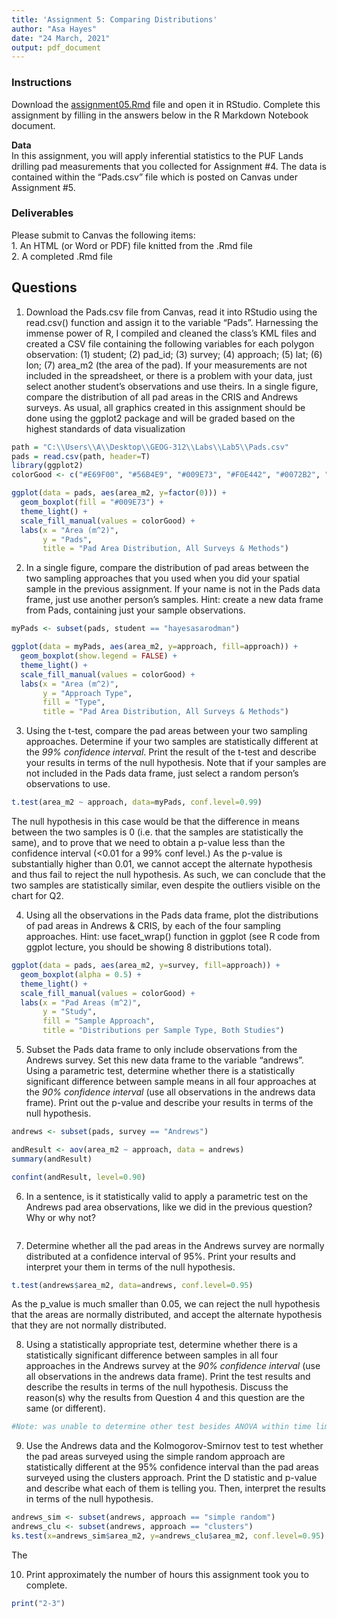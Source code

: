 ---
title: 'Assignment 5: Comparing Distributions'
author: "Asa Hayes"
date: "24 March, 2021"
output: pdf_document
---
  
  
### Instructions
  
Download the [assignment05.Rmd](http://people.tamu.edu/~geoallen/courses/312/assignment05.Rmd) file and open it in RStudio. Complete this assignment by filling in the answers below in the R Markdown Notebook document. 
  
**Data**  
In this assignment, you will apply inferential statistics to the PUF Lands drilling pad measurements that you collected for Assignment #4. The data is contained within the "Pads.csv" file which is posted on Canvas under Assignment #5. 
  
  
### Deliverables  
Please submit to Canvas the following items:  
1. An HTML (or Word or PDF) file knitted from the .Rmd file  
2. A completed .Rmd file  
  
  
## Questions
  
  
1.	Download the Pads.csv file from Canvas, read it into RStudio using the read.csv() function and assign it to the variable "Pads". Harnessing the immense power of R, I compiled and cleaned the class's KML files and created a CSV file containing the following variables for each polygon observation: (1) student; (2) pad_id; (3) survey; (4) approach; (5) lat; (6) lon; (7) area_m2 (the area of the pad). If your measurements are not included in the spreadsheet, or there is a problem with your data, just select another student's observations and use theirs. In a single figure, compare the distribution of all pad areas in the CRIS and Andrews surveys. As usual, all graphics created in this assignment should be done using the ggplot2 package and will be graded based on the highest standards of data visualization  
```{r}
path = "C:\\Users\\A\\Desktop\\GEOG-312\\Labs\\Lab5\\Pads.csv"
pads = read.csv(path, header=T)
library(ggplot2)
colorGood <- c("#E69F00", "#56B4E9", "#009E73", "#F0E442", "#0072B2", "#D55E00", "#CC79A7", "#999999")

ggplot(data = pads, aes(area_m2, y=factor(0))) + 
  geom_boxplot(fill = "#009E73") + 
  theme_light() + 
  scale_fill_manual(values = colorGood) +
  labs(x = "Area (m^2)",
       y = "Pads",
       title = "Pad Area Distribution, All Surveys & Methods")

```
  
2. In a single figure, compare the distribution of pad areas between the two sampling approaches that you used when you did your spatial sample in the previous assignment. If your name is not in the Pads data frame, just use another person's samples. Hint: create a new data frame from Pads, containing just your  sample observations.  
  
```{r}
myPads <- subset(pads, student == "hayesasarodman")

ggplot(data = myPads, aes(area_m2, y=approach, fill=approach)) + 
  geom_boxplot(show.legend = FALSE) + 
  theme_light() + 
  scale_fill_manual(values = colorGood) +
  labs(x = "Area (m^2)",
       y = "Approach Type",
       fill = "Type", 
       title = "Pad Area Distribution, All Surveys & Methods")
```
   
3. Using the t-test, compare the pad areas between your two sampling approaches. Determine if your two samples are statistically different at the *99% confidence interval*. Print the result of the t-test and describe your results in terms of the null hypothesis. Note that if your samples are not included in the Pads data frame, just select a random person's observations to use.  
  
```{r}
t.test(area_m2 ~ approach, data=myPads, conf.level=0.99)
```
   The null hypothesis in this case would be that the difference in means between the two samples is 0 (i.e. that the samples are statistically the same), and to prove that we need to obtain a p-value less than the confidence interval (<0.01 for a 99% conf level.)
   As the p-value is substantially higher than 0.01, we cannot accept the alternate hypothesis and thus fail to reject the null hypothesis. As such, we can conclude that the two samples are statistically similar, even despite the outliers visible on the chart for Q2. 

4. Using all the observations in the Pads data frame, plot the distributions of pad areas in Andrews & CRIS, by each of the four sampling approaches. Hint: use facet_wrap() function in ggplot (see R code from ggplot lecture, you should be showing 8 distributions total).  
  
```{r}
ggplot(data = pads, aes(area_m2, y=survey, fill=approach)) + 
  geom_boxplot(alpha = 0.5) + 
  theme_light() +
  scale_fill_manual(values = colorGood) + 
  labs(x = "Pad Areas (m^2)",
       y = "Study",
       fill = "Sample Approach", 
       title = "Distributions per Sample Type, Both Studies")
```
  
5. Subset the Pads data frame to only include observations from the Andrews survey. Set this new data frame to the variable "andrews". Using a parametric test, determine whether there is a statistically significant difference between sample means in all four approaches at the *90% confidence interval* (use all observations in the andrews data frame). Print out the p-value and describe your results in terms of the null hypothesis.  
  
```{r}
andrews <- subset(pads, survey == "Andrews")

andResult <- aov(area_m2 ~ approach, data = andrews)
summary(andResult)

confint(andResult, level=0.90)

```
  
  
6. In a sentence, is it statistically valid to apply a parametric test on the Andrews pad area observations, like we did in the previous question? Why or why not? 
  
```{r}

```
  
7. Determine whether all the pad areas in the Andrews survey are normally distributed at a confidence interval of 95%. Print your results and interpret your them in terms of the null hypothesis.  

```{r}
t.test(andrews$area_m2, data=andrews, conf.level=0.95)
```
   As the p_value is much smaller than 0.05, we can reject the null hypothesis that the areas are normally distributed, and accept the alternate hypothesis that they are not normally distributed.  


8. Using a statistically appropriate test, determine whether there is a statistically significant difference between samples in all four approaches in the Andrews survey at the *90% confidence interval* (use all observations in the andrews data frame). Print the test results and describe the results in terms of the null hypothesis. Discuss the reason(s) why the results from Question 4 and this question are the same (or different).  
  
```{r}
#Note: was unable to determine other test besides ANOVA within time limit
```
  
9. Use the Andrews data and the Kolmogorov-Smirnov test to test whether the pad areas surveyed using the simple random approach are statistically different at the 95% confidence interval than the pad areas surveyed using the clusters approach. Print the D statistic and p-value and describe what each of them is telling you. Then, interpret the results in terms of the null hypothesis.  
```{r}
andrews_sim <- subset(andrews, approach == "simple random")
andrews_clu <- subset(andrews, approach == "clusters")
ks.test(x=andrews_sim$area_m2, y=andrews_clu$area_m2, conf.level=0.95)
```
   The 
  
10. Print approximately the number of hours this assignment took you to complete.  
```{r}
print("2-3")
```
  
  